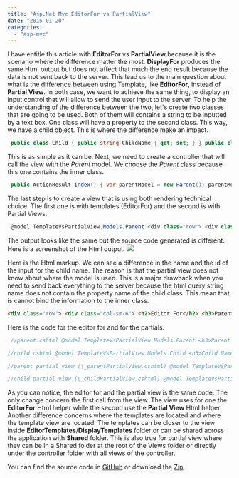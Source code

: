 ```yaml
---
title: "Asp.Net Mvc EditorFor vs PartialView"
date: "2015-01-20"
categories: 
  - "asp-mvc"
---
```


I have entitle this article with **EditorFor** vs **PartialView** because it is the scenario where the difference matter the most. **DisplayFor** produces the same Html output but does not affect that much the end result because the data is not sent back to the server. This lead us to the main question about what is the difference between using Template, like **EditorFor**, instead of **Partial View**. In both case, we want to achieve the same thing, to display an input control that will allow to send the user input to the server. To help the understanding of the difference between the two, let's create two classes that are going to be used. Both of them will contains a string to be inputted by a text box. One class will have a property to the second class. This way, we have a child object. This is where the difference make an impact.


```csharp
 public class Child { public string ChildName { get; set; } } public class Parent { public string ParentName { get; set; } public Child SingleChild { get; set; } } 
```

This is as simple as it can be. Next, we need to create a controller that will call the view with the _Parent_ model. We choose the _Parent_ class because this one contains the inner class.


```csharp
 public ActionResult Index() { var parentModel = new Parent(); parentModel.ParentName = "My Parent Name"; parentModel.SingleChild = new Child {ChildName = "The Child Name"}; return View(parentModel); } 
```

The last step is to create a view that is using both rendering technical choice. The first one is with templates (EditorFor) and the second is with Partial Views.


```csharp
 @model TemplateVsPartialView.Models.Parent <div class="row"> <div class="col-sm-6"> <h2>Editor For</h2> @Html.EditorFor(d=>d) </div> <div class="col-sm-6"> <h2>Partial View</h2> @Html.Partial("\_parentPartialView", Model) </div> </div> 
```

The output looks like the same but the source code generated is different. Here is a screenshot of the Html output. ![](images/EditorTemplateVsPartialView-400x197.png)

Here is the Html markup. We can see a difference in the name and the id of the input for the child name. The reason is that the partial view does not know about where the model is used. This is a major drawback when you need to send back everything to the server because the html query string name does not contain the property name of the child class. This mean that is cannot bind the information to the inner class.

```html
<div class="row"> <div class="col-sm-6"> <h2>Editor For</h2> <h3>Parent Name</h3> <input id="ParentName" name="ParentName" type="text" value="My Parent Name" /> <h3>Child Editor</h3> <h3>Child Name</h3> <input id="SingleChild\_ChildName" name="SingleChild.ChildName" type="text" value="The Child Name" /> </div> <div class="col-sm-6"> <h2>Partial View</h2> <h3>Parent Name</h3> <input id="ParentName" name="ParentName" type="text" value="My Parent Name" /> <h3>Child Editor</h3> <h3>Child Name</h3> <input id="ChildName" name="ChildName" type="text" value="The Child Name" /> </div> </div> 
``` 

Here is the code for the editor for and for the partials. 
```csharp
 //parent.cshtml @model TemplateVsPartialView.Models.Parent <h3>Parent Name</h3> @Html.TextBoxFor(d=>d.ParentName) <h3>Child Editor</h3> @Html.EditorFor(d=>d.SingleChild)

//child.cshtml @model TemplateVsPartialView.Models.Child <h3>Child Name</h3> @Html.TextBoxFor(d => d.ChildName)

//parent partial view (\_parentPartialView.cshtml) @model TemplateVsPartialView.Models.Parent <h3>Parent Name</h3> @Html.TextBoxFor(d => d.ParentName) <h3>Child Editor</h3> @Html.Partial("\_childPartialView", Model.SingleChild)

//child partial view (\_childPartialView.cshtml) @model TemplateVsPartialView.Models.Child <h3>Child Name</h3> @Html.TextBoxFor(d => d.ChildName) 
```

As you can notice, the editor for and the partial view is the same code. The only change concern the first call from the view. The view uses for one the **EditorFor** Html helper while the second use the **Partial View** Html helper. Another difference concerns where the templates are located and where the template view are located. The templates can be closer to the view inside **EditorTemplates**/**DisplayTemplates** folder or can be shared across the application with **Shared** folder. This is also true for partial view where they can be in a Shared folder at the root of the Views folder or directly under the controller folder with all views of the controller.

You can find the source code in [GitHub](https://github.com/MrDesjardins/TemplateVsPartialView/) or download the [Zip](https://github.com/MrDesjardins/TemplateVsPartialView/archive/master.zip).
